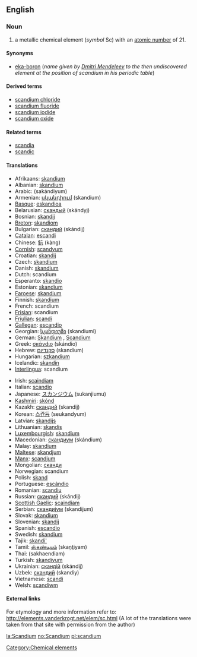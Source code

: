 {{See|Scandium}}
==English==
{{elements|Sc|calcium|Ca|titanium|Ti}}
===Noun===
{{en-noun-unc}}
{{wikipedia}}

# a metallic chemical element (''symbol'' Sc) with an [[atomic number]] of 21.

====Synonyms====
*[[eka-boron]] (''name given by [[w:Dmitri Mendeleev|Dmitri Mendeleev]] to the then undiscovered element at the position of scandium in his periodic table'')

====Derived terms====
*[[scandium chloride]]
*[[scandium fluoride]]
*[[scandium iodide]]
*[[scandium oxide]]

====Related terms====
*[[scandia]]
*[[scandic]]

==== Translations ====
{{top}}
*Afrikaans: [[skandium]]
*Albanian: [[skandium]]
*Arabic: {{ARchar|[[سكانديوم]]}} (sakándiyum) {{m}}
*Armenian: [[սկանդիում]] (skandium)
*[[Basque]]: [[eskandioa]]
*Belarusian: [[скандый]] (skándyj) {{m}}
*Bosnian: [[skandij]]
*[[Breton]]: [[skandiom]]
*Bulgarian: [[скандий]] (skándij) {{m}}
*[[Catalan]]: [[escandi]]
*Chinese: [[鈧]] (kàng)
*[[Cornish]]: [[scandyum]]
*Croatian: [[skandij]]
*Czech: [[skandium]]
*Danish: [[skandium]]
*Dutch: scandium {{n}}
*Esperanto: [[skandio]]
*Estonian: [[skandium]]
*[[Faroese]]: [[skandium]]
*Finnish: [[skandium]]
*French: scandium {{m}}
*[[Frisian]]: scandium
*[[Friulian]]: [[scandi]]
*[[Gallegan]]: [[escandio]]
*Georgian: [[სკანდიუმი]] (skandiumi)
*German: [[Skandium]] {{n}}, [[Scandium]] {{n}}
*Greek: [[σκάνdιο]] (skándio) {{n}}
*Hebrew: [[סקנדיום]] (skandium)
*Hungarian: [[szkandium]]
*Icelandic: [[skandín]]
*[[Interlingua]]: scandium
{{mid}}
*Irish: [[scaindiam]]
*Italian: [[scandio]] {{m}}
*Japanese: [[スカンジウム]] (sukanjiumu)
*[[Kashmiri]]: [[skónd]]
*Kazakh: [[скандий]] (skandij)
*Korean: [[스칸듐]] (seukandyum)
*Latvian: [[skandijs]]
*Lithuanian: [[skandis]]
*[[Luxembourgish]]: [[skandium]]
*Macedonian: [[скандиум]] (skándium) {{m}}
*Malay: [[skandium]]
*[[Maltese]]: [[skandjum]]
*[[Manx]]: [[scandjum]]
*Mongolian: [[сканди]]
*Norwegian: scandium
*Polish: [[skand]] {{m}}
*Portuguese: [[escândio]] {{m}}
*Romanian: [[scandiu]] {{n}}
*Russian: [[скандий]] (skándij) {{m}}
*[[Scottish Gaelic]]: [[scaindiam]]
*Serbian: [[скандиjум]] (skandijum) {{m}}
*Slovak: [[skandium]]
*Slovenian: [[skandij]]
*Spanish: [[escandio]] {{m}}
*Swedish: [[skandium]]
*Tajik: [[skandi']]
*Tamil: [[ஸ்கண்டியம்]] (skaņţiyam)
*Thai: {{THchar|[[สแคนเดียม]]}} (sakhaendiam)
*Turkish: [[skandiyum]]
*Ukrainian: [[скандiй]] (skándij) {{m}}
*Uzbek: [[скандий]] (skandiy)
*Vietnamese: [[scandi]]
*Welsh: [[scandiwm]]
{{bottom}}

====External links====
For etymology and more information refer to:
http://elements.vanderkrogt.net/elem/sc.html
(A lot of the translations were taken from that site with permission from the author)

[[Category:Chemical elements]]

[[la:Scandium]]
[[no:Scandium]]
[[pl:scandium]]
